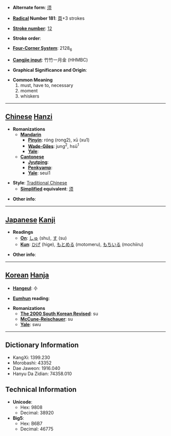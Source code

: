 * '''Alternate form''': [[须]]

* '''[[Wiktionary:Chinese radical index| Radical]] Number 181''': [[Wiktionary:Chinese radical index 頁|頁]]+3 strokes

* '''[[Wiktionary:Chinese total strokes index|Stroke number]]''': [[Wiktionary:Chinese total strokes index 12|12]]

* '''Stroke order''': 

* '''[[Wiktionary:Chinese four corner index|Four-Corner System]]''': 2128<sub>6</sub>

* '''[[Wiktionary:Chinese Cangjie index|Cangjie input]]''': 竹竹一月金 (HHMBC)

* '''Graphical Significance and Origin''': 

* '''Common Meaning'''
*#must, have to, necessary
*# moment
*# whiskers


----

== [[Chinese]] [[Hanzi]] ==

* '''Romanizations'''
** '''[[Mandarin]]'''
*** '''[[Pinyin]]''': róng (rong2), xū (xu1)
*** '''[[Wade-Giles]]''': jung<sup>2</sup>, hsü<sup>1</sup>
*** '''[[Yale]]''': 
** '''[[Cantonese]]'''
*** '''[[Jyutping]]''':
*** '''[[Penkyamp]]''': 
*** '''[[Yale]]''': seui1

* '''Style''': [[Traditional Chinese]] 
** '''[[Simplified Chinese|Simplified]] equivalent''': [[须]]

* '''Other info''': 

----

== [[Japanese]] [[Kanji]] ==

* '''Readings'''
** '''[[On]]''': [[しゅ]] (shu), [[す]] (su)
** '''[[Kun]]''': [[ひげ]] (hige), [[もとめる]] (motomeru), [[もちいる]] (mochiiru)

* '''Other info''':  

----

== [[Korean]] [[Hanja]] ==

* '''[[Hangeul]]''': 수

* '''[[Eumhun]] reading''': 

* '''Romanizations'''
** '''[[The 2000 South Korean Revised Romanization|The 2000 South Korean Revised]]''': su
** '''[[McCune-Reischauer]]''': su
** '''[[Yale]]''': swu

----

== Dictionary Information ==

* KangXi: 1399.230
* Morobashi: 43352
* Dae Jaweon: 1916.040
* Hanyu Da Zidian: 74358.010

== Technical Information ==

* '''Unicode''':
** Hex: 9808
** Decimal: 38920
* '''Big5''':
** Hex: B6B7
** Decimal: 46775
